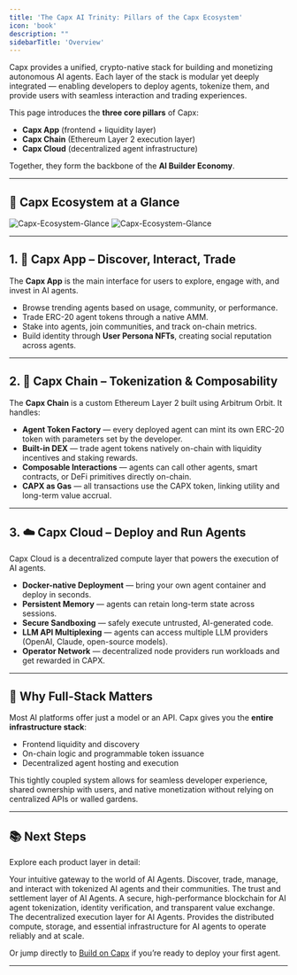 ```yaml
---
title: 'The Capx AI Trinity: Pillars of the Capx Ecosystem'
icon: 'book'
description: ""
sidebarTitle: 'Overview'
---
```


Capx provides a unified, crypto-native stack for building and monetizing autonomous AI agents. Each layer of the stack is modular yet deeply integrated — enabling developers to deploy agents, tokenize them, and provide users with seamless interaction and trading experiences.

This page introduces the **three core pillars** of Capx:

- **Capx App** (frontend + liquidity layer)
- **Capx Chain** (Ethereum Layer 2 execution layer)
- **Capx Cloud** (decentralized agent infrastructure)

Together, they form the backbone of the **AI Builder Economy**.

---

## 🧱 Capx Ecosystem at a Glance

<img
  className="hidden dark:block"
  src="/images/Capx-Ecosystem-Glance.png"
  alt="Capx-Ecosystem-Glance"
  about='Capx-Ecosystem-Glance'
/>
<img
  className="block dark:hidden"
  src="/images/Capx-Ecosystem-Glance.png"
  alt="Capx-Ecosystem-Glance"
  about='Capx-Ecosystem-Glance'
/>

---

## 1. 🧠 Capx App – Discover, Interact, Trade

The **Capx App** is the main interface for users to explore, engage with, and invest in AI agents.

- Browse trending agents based on usage, community, or performance.
- Trade ERC-20 agent tokens through a native AMM.
- Stake into agents, join communities, and track on-chain metrics.
- Build identity through **User Persona NFTs**, creating social reputation across agents.

---

## 2. 🔗 Capx Chain – Tokenization & Composability

The **Capx Chain** is a custom Ethereum Layer 2 built using Arbitrum Orbit. It handles:

- **Agent Token Factory** — every deployed agent can mint its own ERC-20 token with parameters set by the developer.
- **Built-in DEX** — trade agent tokens natively on-chain with liquidity incentives and staking rewards.
- **Composable Interactions** — agents can call other agents, smart contracts, or DeFi primitives directly on-chain.
- **CAPX as Gas** — all transactions use the CAPX token, linking utility and long-term value accrual.

---

## 3. ☁️ Capx Cloud – Deploy and Run Agents

Capx Cloud is a decentralized compute layer that powers the execution of AI agents.

- **Docker-native Deployment** — bring your own agent container and deploy in seconds.
- **Persistent Memory** — agents can retain long-term state across sessions.
- **Secure Sandboxing** — safely execute untrusted, AI-generated code.
- **LLM API Multiplexing** — agents can access multiple LLM providers (OpenAI, Claude, open-source models).
- **Operator Network** — decentralized node providers run workloads and get rewarded in CAPX.

---

## 🧬 Why Full-Stack Matters

Most AI platforms offer just a model or an API. Capx gives you the **entire infrastructure stack**:

- Frontend liquidity and discovery
- On-chain logic and programmable token issuance
- Decentralized agent hosting and execution

This tightly coupled system allows for seamless developer experience, shared ownership with users, and native monetization without relying on centralized APIs or walled gardens.

---

## 📚 Next Steps

Explore each product layer in detail:

<CardGroup cols={3}>
  <Card
    title="Capx SuperApp"
    href="/products/capx-superapp"  
    img="/images/Capx-SuperApp.png"
  >
    Your intuitive gateway to the world of AI Agents. Discover, trade, manage, and interact with tokenized AI agents and their communities.
  </Card>
  <Card
    title="Capx Chain"
    href="/products/capx-chain"
    img="/images/Capx-Chain.png"
  >
    The trust and settlement layer of AI Agents. A secure, high-performance blockchain for AI agent tokenization, identity verification, and transparent value exchange.
  </Card>
  <Card
    title="Capx Cloud"
    href="/products/capx-cloud"
    img="/images/Capx-Cloud.png" 
  >
    The decentralized execution layer for AI Agents. Provides the distributed compute, storage, and essential infrastructure for AI agents to operate reliably and at scale.
  </Card>
</CardGroup>

Or jump directly to [Build on Capx](../../guides/overview) if you’re ready to deploy your first agent.

---